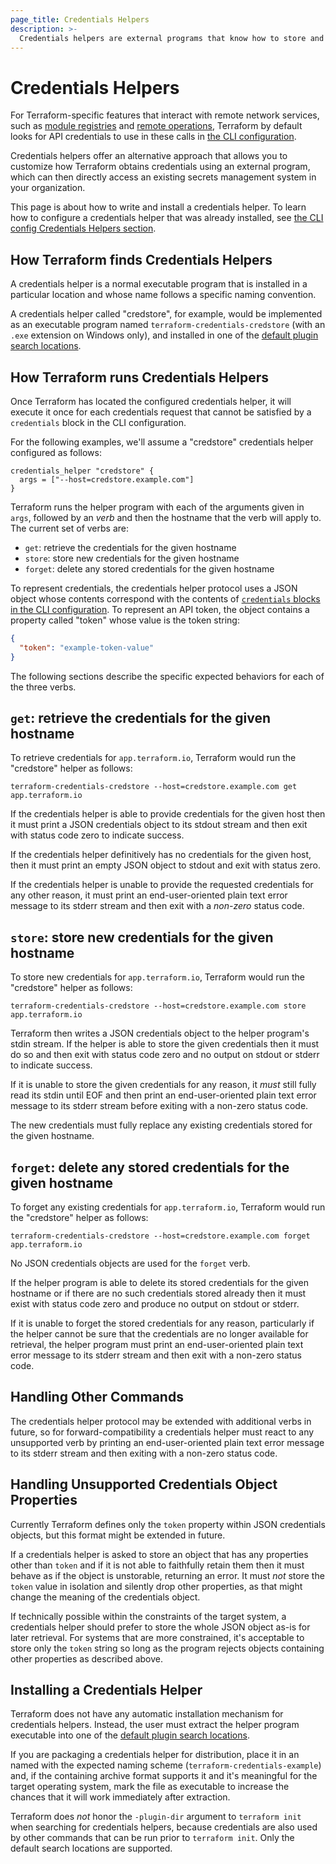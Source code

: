 ```yaml
---
page_title: Credentials Helpers
description: >-
  Credentials helpers are external programs that know how to store and retrieve API tokens for remote Terraform services.
---
```


# Credentials Helpers

For Terraform-specific features that interact with remote network services,
such as [module registries](/registry/) and
[remote operations](/cloud-docs/run/cli), Terraform by default looks for
API credentials to use in these calls in
[the CLI configuration](/cli/config/config-file).

Credentials helpers offer an alternative approach that allows you to customize
how Terraform obtains credentials using an external program, which can then
directly access an existing secrets management system in your organization.

This page is about how to write and install a credentials helper. To learn
how to configure a credentials helper that was already installed, see
[the CLI config Credentials Helpers section](/cli/config/config-file#credentials-helpers).

## How Terraform finds Credentials Helpers

A credentials helper is a normal executable program that is installed in a
particular location and whose name follows a specific naming convention.

A credentials helper called "credstore", for example, would be implemented as
an executable program named `terraform-credentials-credstore` (with an `.exe`
extension on Windows only), and installed in one of the
[default plugin search locations](/extend/how-terraform-works#plugin-locations).

## How Terraform runs Credentials Helpers

Once Terraform has located the configured credentials helper, it will execute
it once for each credentials request that cannot be satisfied by a `credentials`
block in the CLI configuration.

For the following examples, we'll assume a "credstore" credentials helper
configured as follows:

```
credentials_helper "credstore" {
  args = ["--host=credstore.example.com"]
}
```

Terraform runs the helper program with each of the arguments given in `args`,
followed by an _verb_ and then the hostname that the verb will apply to.
The current set of verbs are:

- `get`: retrieve the credentials for the given hostname
- `store`: store new credentials for the given hostname
- `forget`: delete any stored credentials for the given hostname

To represent credentials, the credentials helper protocol uses a JSON object
whose contents correspond with the contents of
[`credentials` blocks in the CLI configuration](/cli/config/config-file#credentials).
To represent an API token, the object contains a property called "token" whose
value is the token string:

```json
{
  "token": "example-token-value"
}
```

The following sections describe the specific expected behaviors for each of the
three verbs.

## `get`: retrieve the credentials for the given hostname

To retrieve credentials for `app.terraform.io`, Terraform would run the
"credstore" helper as follows:

```
terraform-credentials-credstore --host=credstore.example.com get app.terraform.io
```

If the credentials helper is able to provide credentials for the given host
then it must print a JSON credentials object to its stdout stream and then
exit with status code zero to indicate success.

If the credentials helper definitively has no credentials for the given host,
then it must print an empty JSON object to stdout and exit with status zero.

If the credentials helper is unable to provide the requested credentials for
any other reason, it must print an end-user-oriented plain text error message
to its stderr stream and then exit with a _non-zero_ status code.

## `store`: store new credentials for the given hostname

To store new credentials for `app.terraform.io`, Terraform would run the
"credstore" helper as follows:

```
terraform-credentials-credstore --host=credstore.example.com store app.terraform.io
```

Terraform then writes a JSON credentials object to the helper program's stdin
stream. If the helper is able to store the given credentials then it must do
so and then exit with status code zero and no output on stdout or stderr to
indicate success.

If it is unable to store the given credentials for any reason, it _must_ still
fully read its stdin until EOF and then print an end-user-oriented plain text
error message to its stderr stream before exiting with a non-zero status
code.

The new credentials must fully replace any existing credentials stored for the
given hostname.

## `forget`: delete any stored credentials for the given hostname

To forget any existing credentials for `app.terraform.io`, Terraform would run
the "credstore" helper as follows:

```
terraform-credentials-credstore --host=credstore.example.com forget app.terraform.io
```

No JSON credentials objects are used for the `forget` verb.

If the helper program is able to delete its stored credentials for the given
hostname or if there are no such credentials stored already then it must
exist with status code zero and produce no output on stdout or stderr.

If it is unable to forget the stored credentials for any reason, particularly
if the helper cannot be sure that the credentials are no longer available for
retrieval, the helper program must print an end-user-oriented plain text error
message to its stderr stream and then exit with a non-zero status code.

## Handling Other Commands

The credentials helper protocol may be extended with additional verbs in future,
so for forward-compatibility a credentials helper must react to any unsupported
verb by printing an end-user-oriented plain text error message to its stderr
stream and then exiting with a non-zero status code.

## Handling Unsupported Credentials Object Properties

Currently Terraform defines only the `token` property within JSON credentials
objects, but this format might be extended in future.

If a credentials helper is asked to store an object that has any properties
other than `token` and if it is not able to faithfully retain them then it
must behave as if the object is unstorable, returning an error. It must _not_
store the `token` value in isolation and silently drop other properties, as
that might change the meaning of the credentials object.

If technically possible within the constraints of the target system, a
credentials helper should prefer to store the whole JSON object as-is for
later retrieval. For systems that are more constrained, it's acceptable to
store only the `token` string so long as the program rejects objects containing
other properties as described above.

## Installing a Credentials Helper

Terraform does not have any automatic installation mechanism for credentials
helpers. Instead, the user must extract the helper program executable into
one of the [default plugin search locations](/extend/how-terraform-works#plugin-locations).

If you are packaging a credentials helper for distribution, place it in an
named with the expected naming scheme (`terraform-credentials-example`) and,
if the containing archive format supports it and it's meaningful for the
target operating system, mark the file as executable to increase the chances
that it will work immediately after extraction.

Terraform does _not_ honor the `-plugin-dir` argument to `terraform init` when
searching for credentials helpers, because credentials are also used by other
commands that can be run prior to `terraform init`. Only the default search
locations are supported.
